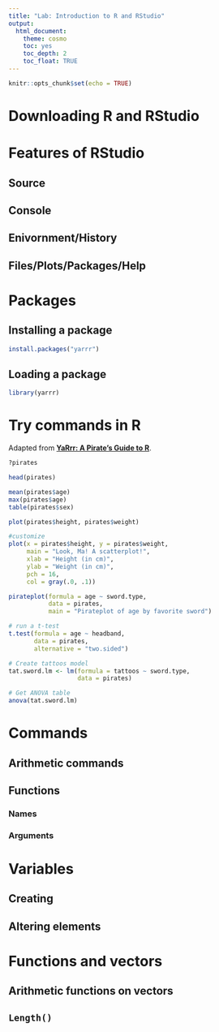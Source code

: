 ```yaml
---
title: "Lab: Introduction to R and RStudio"
output: 
  html_document: 
    theme: cosmo
    toc: yes
    toc_depth: 2
    toc_float: TRUE
---
```


```r
knitr::opts_chunk$set(echo = TRUE)
```

# Downloading R and RStudio

# Features of RStudio
## Source
## Console
## Enivornment/History
## Files/Plots/Packages/Help

# Packages
## Installing a package
```r
install.packages("yarrr")
```

## Loading a package
```r
library(yarrr)
```
# Try commands in R

Adapted from [__YaRrr: A Pirate's Guide to R__](https://bookdown.org/ndphillips/YaRrr/).

```r
?pirates

head(pirates)

mean(pirates$age)
max(pirates$age)
table(pirates$sex)

plot(pirates$height, pirates$weight)

#customize
plot(x = pirates$height, y = pirates$weight, 
     main = "Look, Ma! A scatterplot!",
     xlab = "Height (in cm)",
     ylab = "Weight (in cm)",
     pch = 16, 
     col = gray(.0, .1))

pirateplot(formula = age ~ sword.type,
           data = pirates, 
           main = "Pirateplot of age by favorite sword")

# run a t-test
t.test(formula = age ~ headband, 
       data = pirates, 
       alternative = "two.sided")

# Create tattoos model
tat.sword.lm <- lm(formula = tattoos ~ sword.type,
                   data = pirates)

# Get ANOVA table
anova(tat.sword.lm)
```

# Commands
## Arithmetic commands
## Functions
### Names
### Arguments
# Variables
## Creating
## Altering elements
# Functions and vectors
## Arithmetic functions on vectors
## `Length()`


